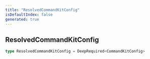 ```yaml
---
title: "ResolvedCommandKitConfig"
isDefaultIndex: false
generated: true
---
```



<!-- This file was generated from the CommandKit source. Do not modify. Instead, re-run the "docgen" script -->


## ResolvedCommandKitConfig

<GenerationInfo sourceFile="packages/commandkit/src/config/utils.ts" sourceLine="36" packageName="commandkit" />



```ts title="Signature"
type ResolvedCommandKitConfig = DeepRequired<CommandKitConfig>
```
